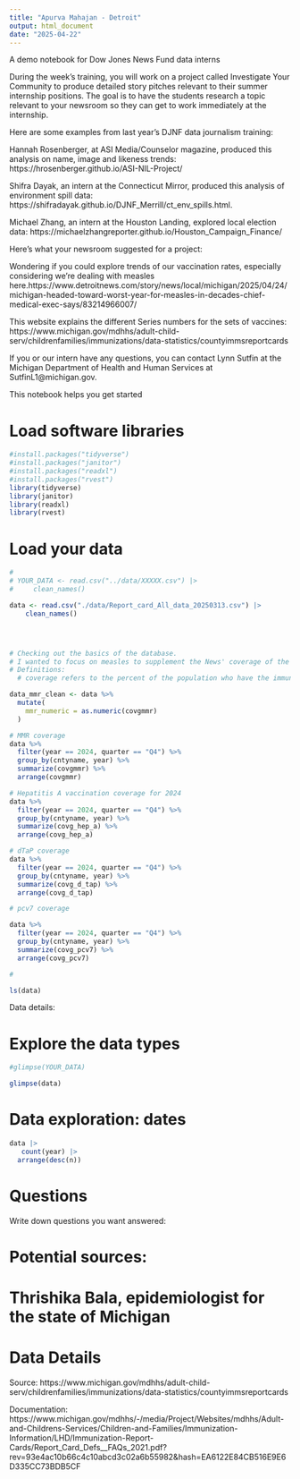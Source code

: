 ```yaml
---
title: "Apurva Mahajan - Detroit"
output: html_document
date: "2025-04-22"
---
```


A demo notebook for Dow Jones News Fund data interns

During the week’s training, you will work on a project called Investigate Your Community to produce detailed story pitches relevant to their summer internship positions. The goal is to have the students research a topic relevant to your newsroom so they can get to work immediately at the internship. 

Here are some examples from last year’s DJNF data journalism training:

Hannah Rosenberger, at ASI Media/Counselor magazine, produced this analysis on name, image and likeness trends: https://hrosenberger.github.io/ASI-NIL-Project/

Shifra Dayak, an intern at the Connecticut Mirror, produced this analysis of environment spill data: https://shifradayak.github.io/DJNF_Merrill/ct_env_spills.html.

Michael Zhang, an intern at the Houston Landing, explored local election data: https://michaelzhangreporter.github.io/Houston_Campaign_Finance/


Here's what your newsroom suggested for a project:

Wondering if you could explore trends of our vaccination rates, especially considering we’re dealing with measles here.https://www.detroitnews.com/story/news/local/michigan/2025/04/24/michigan-headed-toward-worst-year-for-measles-in-decades-chief-medical-exec-says/83214966007/
 
This website explains the different Series numbers for the sets of vaccines: https://www.michigan.gov/mdhhs/adult-child-serv/childrenfamilies/immunizations/data-statistics/countyimmsreportcards 
 
If you or our intern have any questions, you can contact Lynn Sutfin at the Michigan Department of Health and Human Services at SutfinL1@michigan.gov. 




This notebook helps you get started

# Load software libraries
```r
#install.packages("tidyverse")
#install.packages("janitor")
#install.packages("readxl")
#install.packages("rvest")
library(tidyverse)
library(janitor)
library(readxl)
library(rvest)

```


# Load your data


```r

# 
# YOUR_DATA <- read.csv("../data/XXXXX.csv") |> 
#     clean_names()

data <- read.csv("./data/Report_card_All_data_20250313.csv") |> 
    clean_names()




# Checking out the basics of the database. 
# I wanted to focus on measles to supplement the News' coverage of the recent outbreak, but this data set only has NA's for the MMR vaccine for years before 2024. 
# Definitions:
  # coverage refers to the percent of the population who have the immunization. 

data_mmr_clean <- data %>% 
  mutate(
    mmr_numeric = as.numeric(covgmmr)
  )

# MMR coverage 
data %>% 
  filter(year == 2024, quarter == "Q4") %>% 
  group_by(cntyname, year) %>%
  summarize(covgmmr) %>% 
  arrange(covgmmr)

# Hepatitis A vaccination coverage for 2024
data %>% 
  filter(year == 2024, quarter == "Q4") %>% 
  group_by(cntyname, year) %>%
  summarize(covg_hep_a) %>% 
  arrange(covg_hep_a)

# dTaP coverage
data %>% 
  filter(year == 2024, quarter == "Q4") %>% 
  group_by(cntyname, year) %>%
  summarize(covg_d_tap) %>% 
  arrange(covg_d_tap)

# pcv7 coverage

data %>% 
  filter(year == 2024, quarter == "Q4") %>% 
  group_by(cntyname, year) %>%
  summarize(covg_pcv7) %>% 
  arrange(covg_pcv7)

# 

ls(data)

```

Data details:


# Explore the data types
```r

#glimpse(YOUR_DATA)

glimpse(data)

```


# Data exploration: dates

```r
data |> 
   count(year) |> 
  arrange(desc(n))
```




# Questions 

Write down questions you want answered:

# Potential sources:
# Thrishika Bala, epidemiologist for the state of Michigan

# Data Details
Source:
https://www.michigan.gov/mdhhs/adult-child-serv/childrenfamilies/immunizations/data-statistics/countyimmsreportcards

Documentation:
https://www.michigan.gov/mdhhs/-/media/Project/Websites/mdhhs/Adult-and-Childrens-Services/Children-and-Families/Immunization-Information/LHD/Immunization-Report-Cards/Report_Card_Defs__FAQs_2021.pdf?rev=93e4ac10b66c4c10abcd3c02a6b55982&hash=EA6122E84CB516E9E6D335CC73BDB5CF

